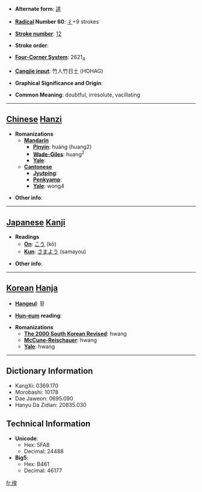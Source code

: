 * '''Alternate form''': [[遑]]

* '''[[Wiktionary:Chinese radical index| Radical]] Number 60''': [[Wiktionary:Chinese radical index 彳|彳]]+9 strokes

* '''[[Wiktionary:Chinese total strokes index|Stroke number]]''': [[Wiktionary:Chinese total strokes index 12|12]]

* '''Stroke order''': 

* '''[[Wiktionary:Chinese four corner index|Four-Corner System]]''': 2621<sub>4</sub>

* '''[[Wiktionary:Chinese Cangjie index|Cangjie input]]''': 竹人竹日土 (HOHAG)

* '''Graphical Significance and Origin''': 

* '''Common Meaning''': doubtful, irresolute, vacillating

----

== [[Chinese]] [[Hanzi]] ==

* '''Romanizations'''
** '''[[Mandarin]]'''
*** '''[[Pinyin]]''': huáng (huang2)
*** '''[[Wade-Giles]]''': huang<sup>2</sup>
*** '''[[Yale]]''': 
** '''[[Cantonese]]'''
*** '''[[Jyutping]]''':
*** '''[[Penkyamp]]''': 
*** '''[[Yale]]''': wong4

* '''Other info''': 

----

== [[Japanese]] [[Kanji]] ==

* '''Readings'''
** '''[[On]]''': [[こう]] (kō)
** '''[[Kun]]''': [[さまよう]] (samayou)

* '''Other info''':  

----

== [[Korean]] [[Hanja]] ==

* '''[[Hangeul]]''': 황

* '''[[Hun-eum]] reading''': 

* '''Romanizations'''
** '''[[The 2000 South Korean Revised Romanization|The 2000 South Korean Revised]]''': hwang
** '''[[McCune-Reischauer]]''': hwang
** '''[[Yale]]''': hwang

----

== Dictionary Information ==

* KangXi: 0369.170
* Morobashi: 10178
* Dae Jaweon: 0695.090
* Hanyu Da Zidian: 20835.030

== Technical Information ==

* '''Unicode''':
** Hex: 5FA8
** Decimal: 24488
* '''Big5''':
** Hex: B461
** Decimal: 46177

[[fr:徨]]
